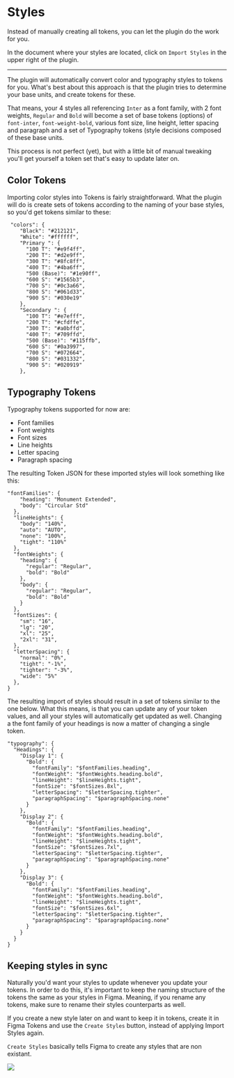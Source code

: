 # Styles

Instead of manually creating all tokens, you can let the plugin do the work for you.

In the document where your styles are located, click on `Import Styles` in the upper right of the plugin.

---



<ReactPlayer
  muted
  width="100%"
  height="auto"
  loop
  playing
  controls
  url="/cxqos7Yhr4.mp4"
/>

The plugin will automatically convert color and typography styles to tokens for you. What's best about this approach is that the plugin tries to determine your base units, and create tokens for these.

That means, your 4 styles all referencing `Inter` as a font family, with 2 font weights, `Regular` and `Bold` will become a set of base tokens (options) of `font-inter`, `font-weight-bold`, various font size, line height, letter spacing and paragraph  and a set of Typography tokens (style decisions composed of these base units.

This process is not perfect (yet), but with a little bit of manual tweaking you'll get yourself a token set that's easy to update later on.

## Color Tokens

Importing color styles into Tokens is fairly straightforward. What the plugin will do is create sets of tokens according to the naming of your base styles, so you'd get tokens similar to these:

```
 "colors": {
    "Black": "#212121",
    "White": "#ffffff",
    "Primary ": {
      "100 T": "#e9f4ff",
      "200 T": "#d2e9ff",
      "300 T": "#8fc8ff",
      "400 T": "#4ba6ff",
      "500 (Base)": "#1e90ff",
      "600 S": "#1565b3",
      "700 S": "#0c3a66",
      "800 S": "#061d33",
      "900 S": "#030e19"
    },
    "Secondary ": {
      "100 T": "#e7efff",
      "200 T": "#cfdffe",
      "300 T": "#a0bffd",
      "400 T": "#709ffd",
      "500 (Base)": "#115ffb",
      "600 S": "#0a3997",
      "700 S": "#072664",
      "800 S": "#031332",
      "900 S": "#020919"
    },
```


## Typography Tokens

Typography tokens supported for now are:
- Font families
- Font weights
- Font sizes
- Line heights
- Letter spacing
- Paragraph spacing

The resulting Token JSON for these imported styles will look something like this:

```
"fontFamilies": {
    "heading": "Monument Extended",
    "body": "Circular Std"
  },
  "lineHeights": {
    "body": "140%",
    "auto": "AUTO",
    "none": "100%",
    "tight": "110%"
  },
  "fontWeights": {
    "heading": {
      "regular": "Regular",
      "bold": "Bold"
    },
    "body": {
      "regular": "Regular",
      "bold": "Bold"
    }
  },
  "fontSizes": {
    "sm": "16",
    "lg": "20",
    "xl": "25",
    "2xl": "31",
  },
  "letterSpacing": {
    "normal": "0%",
    "tight": "-1%",
    "tighter": "-3%",
    "wide": "5%"
  },
}
```

The resulting import of styles should result in a set of tokens similar to the one below. What this means, is that you can update any of your token values, and all your styles will automatically get updated as well. Changing a the font family of your headings is now a matter of changing a single token.

```
"typography": {
  "Headings": {
    "Display 1": {
      "Bold": {
        "fontFamily": "$fontFamilies.heading",
        "fontWeight": "$fontWeights.heading.bold",
        "lineHeight": "$lineHeights.tight",
        "fontSize": "$fontSizes.8xl",
        "letterSpacing": "$letterSpacing.tighter",
        "paragraphSpacing": "$paragraphSpacing.none"
      }
    },
    "Display 2": {
      "Bold": {
        "fontFamily": "$fontFamilies.heading",
        "fontWeight": "$fontWeights.heading.bold",
        "lineHeight": "$lineHeights.tight",
        "fontSize": "$fontSizes.7xl",
        "letterSpacing": "$letterSpacing.tighter",
        "paragraphSpacing": "$paragraphSpacing.none"
      }
    },
    "Display 3": {
      "Bold": {
        "fontFamily": "$fontFamilies.heading",
        "fontWeight": "$fontWeights.heading.bold",
        "lineHeight": "$lineHeights.tight",
        "fontSize": "$fontSizes.6xl",
        "letterSpacing": "$letterSpacing.tighter",
        "paragraphSpacing": "$paragraphSpacing.none"
      }
    }
  }
}
```

## Keeping styles in sync

Naturally you'd want your styles to update whenever you update your tokens. In order to do this, it's important to keep the naming structure of the tokens the same as your styles in Figma. Meaning, if you rename any tokens, make sure to rename their styles counterparts as well.

If you create a new style later on and want to keep it in tokens, create it in Figma Tokens and use the `Create Styles` button, instead of applying Import Styles again.

`Create Styles` basically tells Figma to create any styles that are non existant.

![](/create-styles.jpg)
